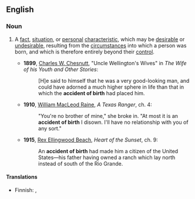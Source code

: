 ==English==

===Noun===
{{en-noun|head=[[accident]] [[of]] [[birth]]|accidents of birth}}

# {{lb|en|idiomatic}} A [[fact]], [[situation]], or [[personal]] [[characteristic]], which may be [[desirable]] or [[undesirable]], resulting from the [[circumstance]]s into which a person was born, and which is therefore entirely beyond their [[control]].
#* '''1899''', [[w:Charles W. Chesnutt|Charles W. Chesnutt]], "Uncle Wellington's Wives" in ''The Wife of his Youth and Other Stories'':
#*: [H]e said to himself that he was a very good-looking man, and could have adorned a much higher sphere in life than that in which the '''accident of birth''' had placed him.
#* '''1910''', [[w:William MacLeod Raine|William MacLeod Raine]], ''A Texas Ranger'', ch. 4:
#*: "You're no brother of mine," she broke in. "At most it is an '''accident of birth''' I disown. I'll have no relationship with you of any sort."
#* '''1915''', [[w:Rex Ellingwood Beach|Rex Ellingwood Beach]], ''Heart of the Sunset'', ch. 9:
#*: An '''accident of birth''' had made him a citizen of the United States—his father having owned a ranch which lay north instead of south of the Rio Grande.

====Translations====
{{trans-top|situation or characteristic resulting from birth}}
* Finnish: {{t|fi|syntymävamma}} {{qualifier|positive}}, {{t|fi|syntymälahja}} {{qualifier|negative}}
{{trans-mid}}
{{trans-bottom}}